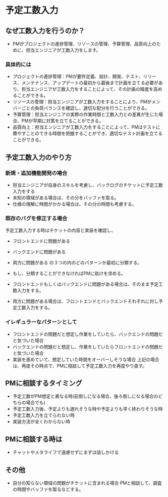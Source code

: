 # 予定工数入力

## なぜ工数入力を行うのか？
* PMがプロジェクトの進捗管理、リソースの管理、予算管理、品質向上のために、担当エンジニアが工数入力をします。

### 具体的には
* プロジェクトの進捗管理：PMが要件定義、設計、開発、テスト、リリース、メンテナンス、アップデートの最初から最後まで計画を立てる必要があり、担当エンジニアが工数入力をすることによって、その計画の精度を高めることができる。
* リソースの管理：担当エンジニアが工数入力をすることにより、PMがメンバーごとの負荷バランスを確認し、適切な配分を行うことができる。
* 予算管理：担当エンジニアの実際の作業時間と工数入力との差異が生じた場合、PMが早期に対策を立てることができる。
* 品質向上：担当エンジニアが工数入力をすることによって、PMはテストに費やすことのできる時間を把握することができ、適切なテスト計画を立てることができる。

## 予定工数入力のやり方

### 新規・追加機能開発の場合
* 担当エンジニアが自身のスキルを考慮し、バックログのチケットに予定工数入力をする
* 未知の領域がある場合は、その分をバッファを取る。
* 仕様の理解に時間がかかる場合は、その分の時間も考慮する。

### 既存のバグを修正する場合
予定工数入力する時はチケットの内容と実装を確認し、
* フロントエンドに問題がある
* バックエンドに問題がある
* 両方に問題がある
の３つの内のどのパターンか最初に分類する。

* もし、分類することができなければPMに助けを求める。

* フロントエンドもしくはバックエンドに問題がある場合は、そのまま予定工数入力をする。

* 両方に問題がある場合は、フロントエンドとバックエンドそれぞれに対し予定工数入力をする。


### イレギュラーなパターンとして
* フロントエンドの問題だと想定し作業をしていたら、バックエンドの問題だと気づいた場合
* バックエンドの問題だと想定し、作業をしていたらフロントエンドの問題だと気づいた場合
* 実装を進めていて、想定していた時間をオーバーしそうな場合
上記の場合は、再度その時点で、PMに相談して予定工数入力を再度やり直す。

## PMに相談するタイミング
* 予定工数がPM想定と異なる時(前倒しになる場合、後ろ倒しになる場合のどちらの場合でも)
* 予定工数入力後、予定よりも遅れそうな時や予定よりも早く終わりそうな時
* 予定工数入力を立てられない時
* 実装方法が全くわからない時

## PMに相談する時は
* チャットやメタライフで遠慮せずにまずは話しかける

## その他
* 自分の知らない領域の問題がチケットに含まれる場合
PMと相談して、調査の時間やバッファを取るなどする。
